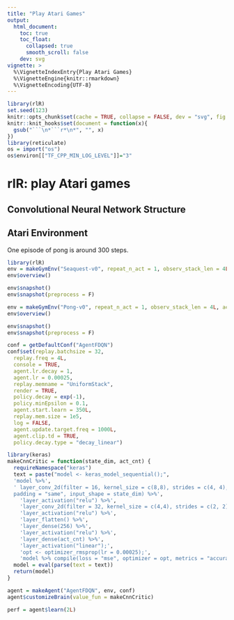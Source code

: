 ```yaml
---
title: "Play Atari Games"
output:
  html_document:
    toc: true
    toc_float:
      collapsed: true
      smooth_scroll: false
    dev: svg
vignette: >
  %\VignetteIndexEntry{Play Atari Games}
  %\VignetteEngine{knitr::rmarkdown}
  %\VignetteEncoding{UTF-8}
---
```


```r
library(rlR)
set.seed(123)
knitr::opts_chunk$set(cache = TRUE, collapse = FALSE, dev = "svg", fig.height = 3.5)
knitr::knit_hooks$set(document = function(x){
  gsub("```\n*```r*\n*", "", x)
})
library(reticulate)
os = import("os")
os$environ[["TF_CPP_MIN_LOG_LEVEL"]]="3"
```

# rlR: play Atari games

## Convolutional Neural Network Structure

## Atari Environment
One episode of pong is around 300 steps.


```r
library(rlR)
env = makeGymEnv("Seaquest-v0", repeat_n_act = 1, observ_stack_len = 4L)
env$overview()
```

```r
env$snapshot()
env$snapshot(preprocess = F)

```


```r
env = makeGymEnv("Pong-v0", repeat_n_act = 1, observ_stack_len = 4L, act_cheat = 1:4)
env$overview()
```

```r
env$snapshot()
env$snapshot(preprocess = F)

```



```r
conf = getDefaultConf("AgentFDQN")
conf$set(replay.batchsize = 32, 
  replay.freq = 4L, 
  console = TRUE, 
  agent.lr.decay = 1, 
  agent.lr = 0.00025, 
  replay.memname = "UniformStack", 
  render = TRUE, 
  policy.decay = exp(-1), 
  policy.minEpsilon = 0.1, 
  agent.start.learn = 350L, 
  replay.mem.size = 1e5, 
  log = FALSE, 
  agent.update.target.freq = 1000L, 
  agent.clip.td = TRUE, 
  policy.decay.type = "decay_linear")
```


```r
library(keras)
makeCnnCritic = function(state_dim, act_cnt) {
  requireNamespace("keras")
  text = paste("model <- keras_model_sequential();",
  'model %>%',
  ' layer_conv_2d(filter = 16, kernel_size = c(8,8), strides = c(4, 4), 
  padding = "same", input_shape = state_dim) %>%',
    'layer_activation("relu") %>%',
    'layer_conv_2d(filter = 32, kernel_size = c(4,4), strides = c(2, 2)) %>%',
    'layer_activation("relu") %>%',
    'layer_flatten() %>%',
    'layer_dense(256) %>%',
    'layer_activation("relu") %>%',
    'layer_dense(act_cnt) %>%',
    'layer_activation("linear");',
    'opt <- optimizer_rmsprop(lr = 0.00025);',
    'model %>% compile(loss = "mse", optimizer = opt, metrics = "accuracy")')
  model = eval(parse(text = text))
  return(model)
}
```

```r
agent = makeAgent("AgentFDQN", env, conf)
agent$customizeBrain(value_fun = makeCnnCritic)
```

```r
perf = agent$learn(2L)
```
